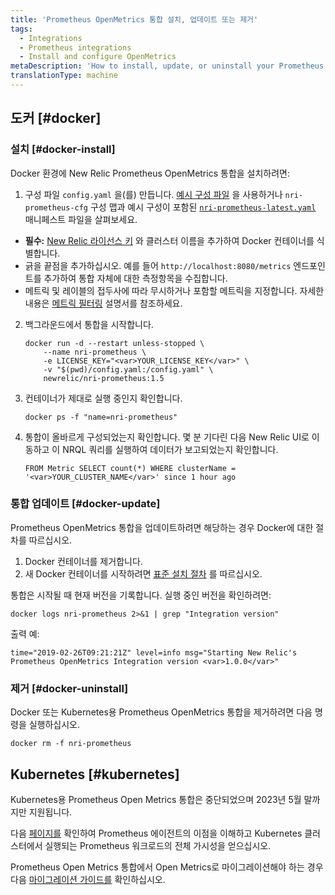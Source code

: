 ```yaml
---
title: 'Prometheus OpenMetrics 통합 설치, 업데이트 또는 제거'
tags:
  - Integrations
  - Prometheus integrations
  - Install and configure OpenMetrics
metaDescription: 'How to install, update, or uninstall your Prometheus OpenMetrics integration with New Relic for your Docker or Kubernetes environment.'
translationType: machine
---
```


## 도커 [#docker]

### 설치 [#docker-install]

Docker 환경에 New Relic Prometheus OpenMetrics 통합을 설치하려면:

1. 구성 파일 `config.yaml` 을(를) 만듭니다. [예시 구성 파일](/docs/integrations/prometheus-integrations/install-configure/configure-prometheus-openmetrics-integration#example-configuration-file) 을 사용하거나 `nri-prometheus-cfg` 구성 맵과 예시 구성이 포함된 [`nri-prometheus-latest.yaml`](https://download.newrelic.com/infrastructure_agent/integrations/kubernetes/nri-prometheus-latest.yaml) 매니페스트 파일을 살펴보세요.

* **필수:** [New Relic 라이선스 키](/docs/apis/intro-apis/new-relic-api-keys/#ingest-license-key) 와 클러스터 이름을 추가하여 Docker 컨테이너를 식별합니다.
* 긁을 끝점을 추가하십시오. 예를 들어 `http://localhost:8080/metrics` 엔드포인트를 추가하여 통합 자체에 대한 측정항목을 수집합니다.
* 메트릭 및 레이블의 접두사에 따라 무시하거나 포함할 메트릭을 지정합니다. 자세한 내용은 [메트릭 필터링](/docs/integrations/prometheus-integrations/configure/filter-prometheus-metrics) 설명서를 참조하세요.

2. 백그라운드에서 통합을 시작합니다.

   ```
   docker run -d --restart unless-stopped \
       --name nri-prometheus \
       -e LICENSE_KEY="<var>YOUR_LICENSE_KEY</var>" \
       -v "$(pwd)/config.yaml:/config.yaml" \
       newrelic/nri-prometheus:1.5
   ```

3. 컨테이너가 제대로 실행 중인지 확인합니다.

   ```
   docker ps -f "name=nri-prometheus"
   ```

4. 통합이 올바르게 구성되었는지 확인합니다. 몇 분 기다린 다음 New Relic UI로 이동하고 이 NRQL 쿼리를 실행하여 데이터가 보고되었는지 확인합니다.

   ```
   FROM Metric SELECT count(*) WHERE clusterName = '<var>YOUR_CLUSTER_NAME</var>' since 1 hour ago
   ```

<InstallFeedback/>

### 통합 업데이트 [#docker-update]

Prometheus OpenMetrics 통합을 업데이트하려면 해당하는 경우 Docker에 대한 절차를 따르십시오.

1. Docker 컨테이너를 제거합니다.
2. 새 Docker 컨테이너를 시작하려면 [표준 설치 절차](#docker-install) 를 따르십시오.

통합은 시작될 때 현재 버전을 기록합니다. 실행 중인 버전을 확인하려면:

```
docker logs nri-prometheus 2>&1 | grep "Integration version"
```

출력 예:

```
time="2019-02-26T09:21:21Z" level=info msg="Starting New Relic's Prometheus OpenMetrics Integration version <var>1.0.0</var>"
```

### 제거 [#docker-uninstall]

Docker 또는 Kubernetes용 Prometheus OpenMetrics 통합을 제거하려면 다음 명령을 실행하십시오.

```
docker rm -f nri-prometheus
```

## Kubernetes [#kubernetes]

<Callout variant="important">
  Kubernetes용 Prometheus Open Metrics 통합은 중단되었으며 2023년 5월 말까지만 지원됩니다.
</Callout>

다음 [페이지를](/docs/infrastructure/prometheus-integrations/install-configure-prometheus-agent/install-prometheus-agent) 확인하여 Prometheus 에이전트의 이점을 이해하고 Kubernetes 클러스터에서 실행되는 Prometheus 워크로드의 전체 가시성을 얻으십시오.

Prometheus Open Metrics 통합에서 Open Metrics로 마이그레이션해야 하는 경우 다음 [마이그레이션 가이드를](/docs/infrastructure/prometheus-integrations/install-configure-prometheus-agent/migration-guide) 확인하십시오.